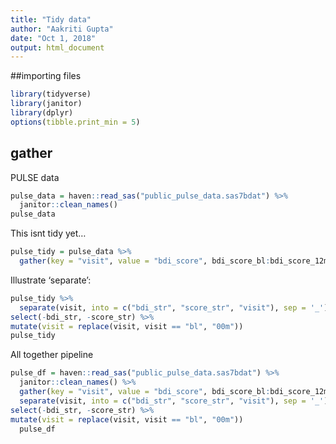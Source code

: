 ```yaml
---
title: "Tidy data"
author: "Aakriti Gupta"
date: "Oct 1, 2018"
output: html_document
---
```



##importing files

```r
library(tidyverse)
library(janitor)
library(dplyr)
options(tibble.print_min = 5)
```

## gather

PULSE data

```r
pulse_data = haven::read_sas("public_pulse_data.sas7bdat") %>%
  janitor::clean_names() 
pulse_data
```
 This isnt tidy yet...
 
```r
pulse_tidy = pulse_data %>%
  gather(key = "visit", value = "bdi_score", bdi_score_bl:bdi_score_12m)
```
 
 Illustrate 'separate':
 
```r
pulse_tidy %>% 
  separate(visit, into = c("bdi_str", "score_str", "visit"), sep = '_') %>% 
select(-bdi_str, -score_str) %>% 
mutate(visit = replace(visit, visit == "bl", "00m")) 
pulse_tidy
```
 
 All together pipeline
```r
pulse_df = haven::read_sas("public_pulse_data.sas7bdat") %>%
  janitor::clean_names() %>% 
  gather(key = "visit", value = "bdi_score", bdi_score_bl:bdi_score_12m) %>% 
  separate(visit, into = c("bdi_str", "score_str", "visit"), sep = '_') %>% 
select(-bdi_str, -score_str) %>% 
mutate(visit = replace(visit, visit == "bl", "00m")) 
  pulse_df
```
 
